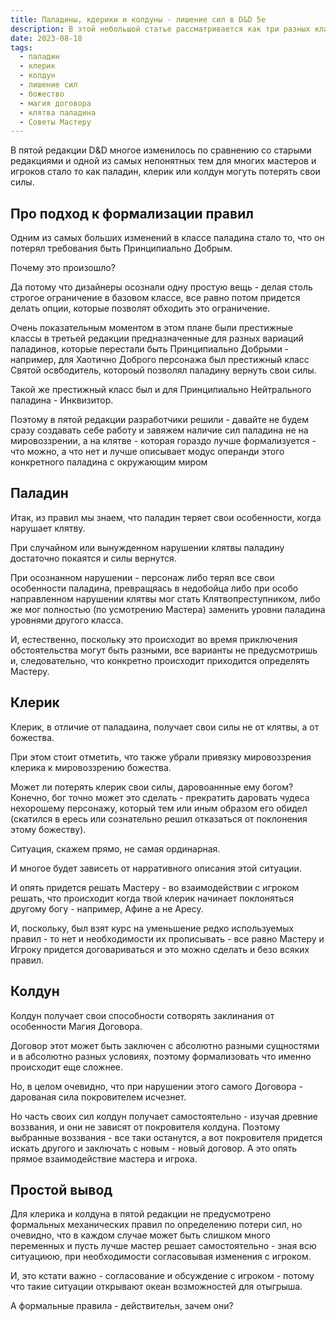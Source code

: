 ```yaml
---
title: Паладины, кдерики и колдуны - лишение сил в D&D 5e
description: В этой небольшой статье рассматривается как три разных класса получающих свои силы от различных внешних источников могут потерять свои силы - доступ к источнику силы, что написано в правилах и что с этим делать мастеру.
date: 2023-08-18
tags:
  - паладин
  - клерик
  - колдун
  - лишение сил
  - божество
  - магия договора
  - клятва паладина
  - Советы Мастеру
---
```


В пятой редакции D&D многое изменилось по сравнению со старыми редакциями и одной из самых непонятных тем для многих мастеров и игроков стало то как паладин, клерик или колдун могуть потерять свои силы.

## Про подход к формализации правил

Одним из самых больших изменений в классе паладина стало то, что он потерял требования быть Принципиально Добрым.

Почему это произошло?

Да потому что дизайнеры осознали одну простую вещь - делая столь строгое ограничение в базовом классе, все равно потом придется делать опции, которые позволят обходить это ограничение.

Очень показательным моментом в этом плане были престижные классы в третьей редакции предназначенные для разных вариаций паладинов, которые перестали быть Принципиально Добрыми - например, для Хаотично Доброго персонажа был престижный класс Святой освбодитель, котороый позволял паладину вернуть свои силы.

Такой же престижный класс был и для Принципиально Нейтрального паладина - Инквизитор.

Поэтому в пятой редакции разработчики решили - давайте не будем сразу создавать себе работу и завяжем наличие сил паладина не на мировоззрении, а на клятве - которая гораздо лучше формализуется - что можно, а что нет и лучше описывает модус операнди этого конкретного паладина с окружающим миром

## Паладин

Итак, из правил мы знаем, что паладин теряет свои особенности, когда нарушает клятву.

При случайном или вынужденном нарушении клятвы паладину достаточно покаятся и силы вернутся.

При осознанном нарушении - персонаж либо терял все свои особенности паладина, превращяась в недобойца либо при особо направленном нарушении клятвы мог стать Клятвопреступником, либо же мог полностью (по усмотрению Мастера) заменить уровни паладина уровнями другого класса.

И, естественно, поскольку это происходит во время приключения обстоятельства могут быть разными, все варианты не предусмотришь и, следовательно, что конкретно происходит приходится определять Мастеру.

## Клерик

Клерик, в отличие от паладаина, получает свои силы не от клятвы, а от божества.

При этом стоит отметить, что также убрали привязку мировоззрения клерика к мировоззрению божества.

Может ли потерять клерик свои силы, даровоаннные ему богом? Конечно, бог точно может это сделать - прекратить даровать чудеса нехорошему персонажу, который тем или иным образом его обидел (скатился в ересь или сознательно решил отказаться от поклонения этому божеству).

Ситуация, скажем прямо, не самая ординарная.

И многое будет зависеть от нарративного описания этой ситуации.

И опять придется решать Мастеру - во взаимодействии с игроком решать, что происходит когда твой клерик начинает поклоняться другому богу - например, Афине а не Аресу.

И, поскольку, был взят курс на уменьшение редко используемых правил - то нет и необходимости их прописывать - все равно Мастеру и Игроку придется договариваться и это можно сделать и безо всяких правил.

## Колдун

Колдун получает свои способности сотворять заклинания от особенности Магия Договора.

Договор этот может быть заключен с абсолютно разными сущностями и в абсолютно разных условиях, поэтому формализовать что именно происходит еще сложнее.

Но, в целом очевидно, что при нарушении этого самого Договора - дарованая сила покровителем исчезнет.

Но часть своих сил колдун получает самостоятельно - изучая древние воззвания, и они не зависят от покровителя колдуна. Поэтому выбранные воззвания - все таки останутся, а вот покровителя придется искать другого и заключать с новым - новый договор. А это опять прямое взаимодействие мастера и игрока.

## Простой вывод

Для клерика и колдуна в пятой редакции не предусмотрено формальных механических правил по определению потери сил, но очевидно, что в каждом случае может быть слишком много переменных и пусть лучше мастер решает самостоятельно - зная всю ситуациюю, при необходимости согласовывая изменения с игроком.

И, это кстати важно - согласование и обсуждение с игроком - потому что такие ситуации открывают океан возможностей для отыгрыша.

А формальные правила - действительн, зачем они?
